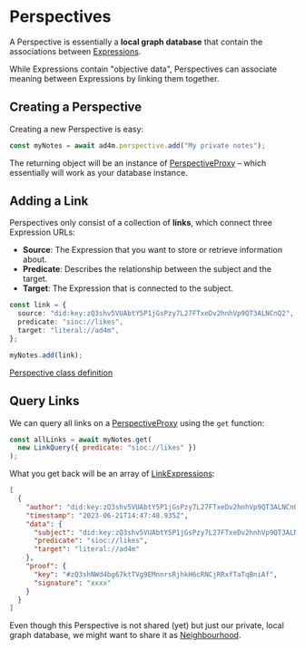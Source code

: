 
# Perspectives

A Perspective is essentially a **local graph database** that
contain the associations between [Expressions](/expressions).

While Expressions contain "objective data", Perspectives can associate meaning between Expressions
by linking them together.

## Creating a Perspective

Creating a new Perspective is easy:

```ts
const myNotes = await ad4m.perspective.add("My private notes");
```

The returning object will be an instance of [PerspectiveProxy](/jsdoc/classes/PerspectiveProxy/)
– which essentially will work as your database instance.

## Adding a Link

Perspectives only consist of a collection of **links**, which connect
three Expression URLs:

- **Source**: The Expression that you want to store or retrieve information about.
- **Predicate**: Describes the relationship between the subject and the target.
- **Target**: The Expression that is connected to the subject.

```ts
const link = {
  source: "did:key:zQ3shv5VUAbtY5P1jGsPzy7L27FTxeDv2hnhVp9QT3ALNCnQ2",
  predicate: "sioc://likes",
  target: "literal://ad4m",
};

myNotes.add(link);
```

[Perspective class definition](/jsdoc/classes/Agent)

## Query Links

We can query all links on a [PerspectiveProxy](/jsdoc/classes/PerspectiveProxy/) using the `get` function:

```js
const allLinks = await myNotes.get(
  new LinkQuery({ predicate: "sioc://likes" })
);
```

What you get back will be an array of [LinkExpressions](/jsdoc/classes/LinkExpression/):

```json
[
  {
    "author": "did:key:zQ3shv5VUAbtY5P1jGsPzy7L27FTxeDv2hnhVp9QT3ALNCnQ2",
    "timestamp": "2023-06-21T14:47:48.935Z",
    "data": {
      "subject": "did:key:zQ3shv5VUAbtY5P1jGsPzy7L27FTxeDv2hnhVp9QT3ALNCnQ2",
      "predicate": "sioc://likes",
      "target": "literal://ad4m"
    },
    "proof": {
      "key": "#zQ3shNWd4bg67ktTVg9EMnnrsRjhkH6cRNCjRRxfTaTqBniAf",
      "signature": "xxxx"
    }
  }
]
```

Even though this Perspective is not shared (yet) but just our private, local
graph database, we might want to share it as [Neighbourhood](/neighbourhoods).
